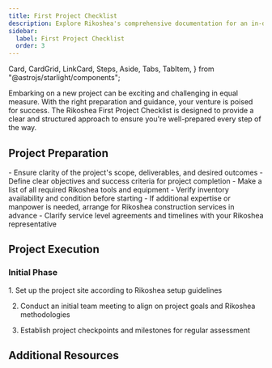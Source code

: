 ```yaml
---
title: First Project Checklist
description: Explore Rikoshea's comprehensive documentation for an in-depth look at our premium tools and construction services. 
sidebar:
  label: First Project Checklist
  order: 3
---
```

  Card,
  CardGrid,
  LinkCard,
  Steps,
  Aside,
  Tabs,
  TabItem,
} from "@astrojs/starlight/components";

Embarking on a new project can be exciting and challenging in equal measure. With the right preparation and guidance, your venture is poised for success. The Rikoshea First Project Checklist is designed to provide a clear and structured approach to ensure you're well-prepared every step of the way.

## Project Preparation

<CardGrid>
  <Card title="Scope and Objectives">
    - Ensure clarity of the project's scope, deliverables, and desired outcomes
    - Define clear objectives and success criteria for project completion
  </Card>
  <Card title="Tools and Equipment">
    - Make a list of all required Rikoshea tools and equipment
    - Verify inventory availability and condition before starting
  </Card>
  <Card title="Arranging Services">
    - If additional expertise or manpower is needed, arrange for Rikoshea construction services in advance
    - Clarify service level agreements and timelines with your Rikoshea representative
  </Card>
</CardGrid>

## Project Execution
### Initial Phase
<Steps>
1. Set up the project site according to Rikoshea setup guidelines

2. Conduct an initial team meeting to align on project goals and Rikoshea methodologies

3. Establish project checkpoints and milestones for regular assessment
</Steps>


## Additional Resources
<CardGrid>
<LinkCard
  title="Detailed Guides"
  description="Access in-depth documentation and user manuals for Rikoshea tools and services."
  href="/guides/getting-started"
/>
<LinkCard
  title="Support Contacts"
  description="Keep handy the contact details for Rikoshea support, available for assistance throughout your project."
  href="/guides/getting-started"
/>
<LinkCard
  title="Advanced Learning"
  description="Explore further educational resources provided by Rikoshea to refine your skills and knowledge base."
  href="/guides/getting-started"
/>
</CardGrid>